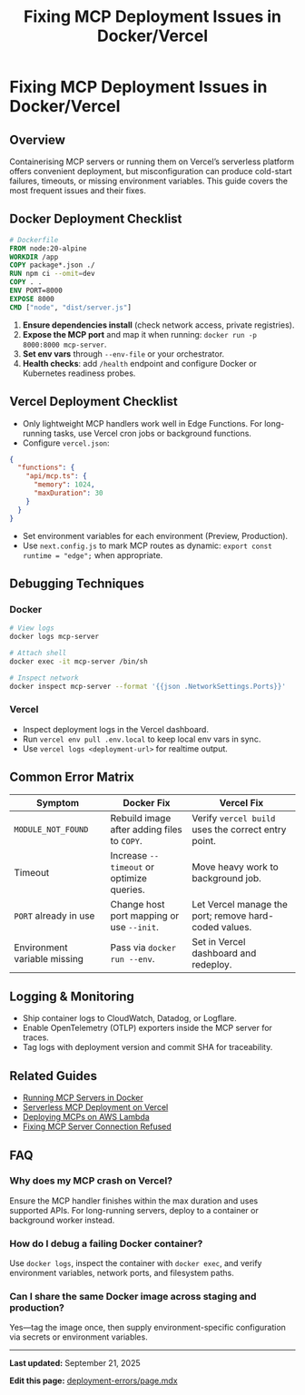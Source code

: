 ﻿---
title: "Fixing MCP Deployment Issues in Docker/Vercel"
description: "Troubleshoot MCP deployment failures in Docker containers and Vercel serverless environments."
slug: "deployment-errors"
category: "testing"
updatedAt: "2025-09-21T00:00:00.000Z"
faqs:
  - q: "Why does my MCP crash on Vercel?"
    a: "Most MCP servers need persistent processes. Use Edge Functions or background jobs, set proper memory limits, and ensure the handler returns responses quickly."
  - q: "How do I debug a failing Docker container?"
    a: "Check `docker logs`, run an interactive shell with `docker exec -it`, and verify environment variables and exposed ports."
  - q: "Can I share the same Docker image across staging and production?"
    a: "Yes, but parameterise configuration via environment variables and secrets so each environment remains isolated."
---


<Breadcrumbs slug="deployment-errors" />

# Fixing MCP Deployment Issues in Docker/Vercel

<Script id="faq-jsonld" type="application/ld+json">
{JSON.stringify({
  "@context": "https://schema.org",
  "@type": "FAQPage",
  "mainEntity": [
    {
      "@type": "Question",
      "name": "Why does my MCP crash on Vercel?",
      "acceptedAnswer": { "@type": "Answer", "text": "Most MCP servers need persistent processes. Use Edge Functions or background jobs, set proper memory limits, and ensure the handler returns responses quickly." }
    },
    {
      "@type": "Question",
      "name": "How do I debug a failing Docker container?",
      "acceptedAnswer": { "@type": "Answer", "text": "Check docker logs, run an interactive shell with docker exec -it, and verify environment variables and exposed ports." }
    },
    {
      "@type": "Question",
      "name": "Can I share the same Docker image across staging and production?",
      "acceptedAnswer": { "@type": "Answer", "text": "Yes, but parameterise configuration via environment variables and secrets so each environment remains isolated." }
    }
  ]
})}
</Script>

## Overview

Containerising MCP servers or running them on Vercel’s serverless platform offers convenient deployment, but misconfiguration can produce cold-start failures, timeouts, or missing environment variables. This guide covers the most frequent issues and their fixes.

## Docker Deployment Checklist

```dockerfile
# Dockerfile
FROM node:20-alpine
WORKDIR /app
COPY package*.json ./
RUN npm ci --omit=dev
COPY . .
ENV PORT=8000
EXPOSE 8000
CMD ["node", "dist/server.js"]
```

1. **Ensure dependencies install** (check network access, private registries).
2. **Expose the MCP port** and map it when running: `docker run -p 8000:8000 mcp-server`.
3. **Set env vars** through `--env-file` or your orchestrator.
4. **Health checks**: add `/health` endpoint and configure Docker or Kubernetes readiness probes.

## Vercel Deployment Checklist

- Only lightweight MCP handlers work well in Edge Functions. For long-running tasks, use Vercel cron jobs or background functions.
- Configure `vercel.json`:

```json
{
  "functions": {
    "api/mcp.ts": {
      "memory": 1024,
      "maxDuration": 30
    }
  }
}
```

- Set environment variables for each environment (Preview, Production).
- Use `next.config.js` to mark MCP routes as dynamic: `export const runtime = "edge";` when appropriate.

## Debugging Techniques

### Docker

```bash
# View logs
docker logs mcp-server

# Attach shell
docker exec -it mcp-server /bin/sh

# Inspect network
docker inspect mcp-server --format '{{json .NetworkSettings.Ports}}'
```

### Vercel

- Inspect deployment logs in the Vercel dashboard.
- Run `vercel env pull .env.local` to keep local env vars in sync.
- Use `vercel logs <deployment-url>` for realtime output.

## Common Error Matrix

| Symptom | Docker Fix | Vercel Fix |
| --- | --- | --- |
| `MODULE_NOT_FOUND` | Rebuild image after adding files to `COPY`. | Verify `vercel build` uses the correct entry point. |
| Timeout | Increase `--timeout` or optimize queries. | Move heavy work to background job. |
| `PORT` already in use | Change host port mapping or use `--init`. | Let Vercel manage the port; remove hard-coded values. |
| Environment variable missing | Pass via `docker run --env`. | Set in Vercel dashboard and redeploy. |

## Logging & Monitoring

- Ship container logs to CloudWatch, Datadog, or Logflare.
- Enable OpenTelemetry (OTLP) exporters inside the MCP server for traces.
- Tag logs with deployment version and commit SHA for traceability.

## Related Guides

- [Running MCP Servers in Docker](/docs/docker-deployment)
- [Serverless MCP Deployment on Vercel](/docs/vercel-deployment)
- [Deploying MCPs on AWS Lambda](/docs/aws-lambda)
- [Fixing MCP Server Connection Refused](/docs/connection-refused)

## FAQ

### Why does my MCP crash on Vercel?

Ensure the MCP handler finishes within the max duration and uses supported APIs. For long-running servers, deploy to a container or background worker instead.

### How do I debug a failing Docker container?

Use `docker logs`, inspect the container with `docker exec`, and verify environment variables, network ports, and filesystem paths.

### Can I share the same Docker image across staging and production?

Yes—tag the image once, then supply environment-specific configuration via secrets or environment variables.

---

**Last updated:** September 21, 2025

**Edit this page:** [deployment-errors/page.mdx](https://github.com/modelcontextprotocol/docs/edit/main/docs/deployment-errors/page.mdx)
